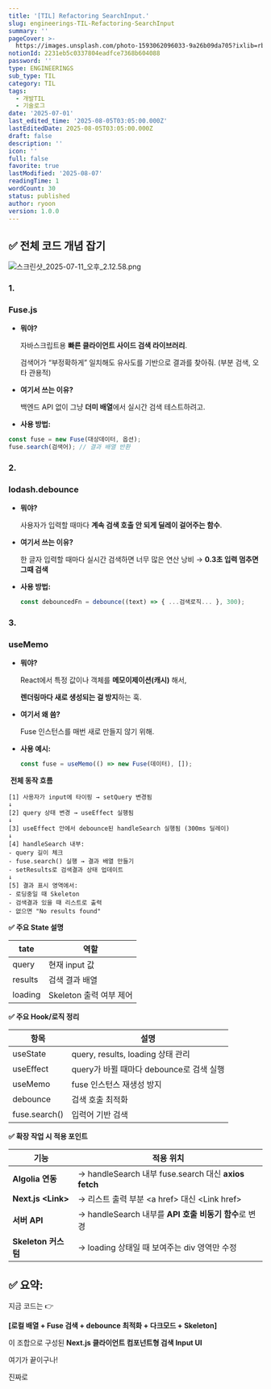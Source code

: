```yaml
---
title: '[TIL] Refactoring SearchInput.'
slug: engineerings-TIL-Refactoring-SearchInput
summary: ''
pageCover: >-
  https://images.unsplash.com/photo-1593062096033-9a26b09da705?ixlib=rb-4.0.3&q=85&fm=jpg&crop=entropy&cs=srgb
notionId: 2231eb5c0337804eadfce7368b604088
password: ''
type: ENGINEERINGS
sub_type: TIL
category: TIL
tags:
  - 개발TIL
  - 기술로그
date: '2025-07-01'
last_edited_time: '2025-08-05T03:05:00.000Z'
lastEditedDate: 2025-08-05T03:05:00.000Z
draft: false
description: ''
icon: ''
full: false
favorite: true
lastModified: '2025-08-07'
readingTime: 1
wordCount: 30
status: published
author: ryoon
version: 1.0.0
---
```


## **✅ 전체 코드 개념 잡기**


![스크린샷_2025-07-11_오후_2.12.58.png](https://res.cloudinary.com/dyrdul1dd/image/upload/v1754574960/norkive-notion-images/1754574957442-E1_84_89_E1_85_B3_E1_84_8F_E1_85_B3_E1_84_85_E1_85_B5_E1_86_AB_E1_84_89_E1_85_A3_E1_86_BA_2025-07-11_E1_84_8B_E1_85_A9_E1_84_92_E1_85_AE_2.12.58.png)


### **1.**


### **Fuse.js**

- **뭐야?**

    자바스크립트용 **빠른 클라이언트 사이드 검색 라이브러리**.


    검색어가 “부정확하게” 일치해도 유사도를 기반으로 결과를 찾아줘. (부분 검색, 오타 관용적)

- **여기서 쓰는 이유?**

    백엔드 API 없이 그냥 **더미 배열**에서 실시간 검색 테스트하려고.

- **사용 방법:**

```typescript
const fuse = new Fuse(대상데이터, 옵션);
fuse.search(검색어); // 결과 배열 반환
```


### **2.**


### **lodash.debounce**

- **뭐야?**

    사용자가 입력할 때마다 **계속 검색 호출 안 되게 딜레이 걸어주는 함수**.

- **여기서 쓰는 이유?**

    한 글자 입력할 때마다 실시간 검색하면 너무 많은 연산 낭비 → **0.3초 입력 멈추면 그때 검색**

- **사용 방법:**

    ```typescript
    const debouncedFn = debounce((text) => { ...검색로직... }, 300);
    ```


### **3.**


### **useMemo**

- **뭐야?**

    React에서 특정 값이나 객체를 **메모이제이션(캐시)** 해서,


    **렌더링마다 새로 생성되는 걸 방지**하는 훅.

- **여기서 왜 씀?**

    Fuse 인스턴스를 매번 새로 만들지 않기 위해.

- **사용 예시:**

    ```typescript
    const fuse = useMemo(() => new Fuse(데이터), []);
    ```



 **전체 동작 흐름**



```plain text
[1] 사용자가 input에 타이핑 → setQuery 변경됨
↓
[2] query 상태 변경 → useEffect 실행됨
↓
[3] useEffect 안에서 debounce된 handleSearch 실행됨 (300ms 딜레이)
↓
[4] handleSearch 내부:
- query 길이 체크
- fuse.search() 실행 → 결과 배열 만들기
- setResults로 검색결과 상태 업데이트
↓
[5] 결과 표시 영역에서:
- 로딩중일 때 Skeleton
- 검색결과 있을 때 리스트로 출력
- 없으면 "No results found"
```



**✅ 주요 State 설명**



| **tate** | **역할**            |
| -------- | ----------------- |
| query    | 현재 input 값        |
| results  | 검색 결과 배열          |
| loading  | Skeleton 출력 여부 제어 |



**✅ 주요 Hook/로직 정리**



| **항목**        | **설명**                        |
| ------------- | ----------------------------- |
| useState      | query, results, loading 상태 관리 |
| useEffect     | query가 바뀔 때마다 debounce로 검색 실행 |
| useMemo       | fuse 인스턴스 재생성 방지              |
| debounce      | 검색 호출 최적화                     |
| fuse.search() | 입력어 기반 검색                     |



**✅ 확장 작업 시 적용 포인트**



| **기능**             | **적용 위치**                                        |
| ------------------ | ------------------------------------------------ |
| **Algolia 연동**     | → handleSearch 내부 fuse.search 대신 **axios fetch** |
| **Next.js &lt;Link&gt;** | → 리스트 출력 부분 &lt;a href&gt; 대신 &lt;Link href&gt;              |
| **서버 API**         | → handleSearch 내부를 **API 호출 비동기 함수**로 변경         |
| **Skeleton 커스텀**   | → loading 상태일 때 보여주는 div 영역만 수정                  |


## **✅ 요약:**


지금 코드는 👉


**[로컬 배열 + Fuse 검색 + debounce 최적화 + 다크모드 + Skeleton]**


이 조합으로 구성된 **Next.js 클라이언트 컴포넌트형 검색 Input UI**


여기가 끝이구나!


진짜로 

